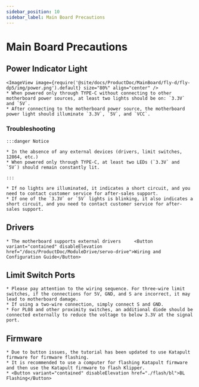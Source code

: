 ```yaml
---
sidebar_position: 10
sidebar_label: Main Board Precautions
---
```








# Main Board Precautions

## Power Indicator Light
    <ImageView image={require('@site/docs/ProductDoc/MainBoard/fly-d/fly-dp5/img/power.png').default} size="80%" align="center" />
    * When powered only through TYPE-C without connecting to other motherboard power sources, at least two lights should be on: `3.3V` and `5V`.
    * After connecting to the motherboard power source, the motherboard power light should illuminate `3.3V`, `5V`, and `VCC`.

### Troubleshooting

    :::danger Notice

    * In the absence of any external devices (drivers, limit switches, 12864, etc.)
    * When powered only through TYPE-C, at least two LEDs (`3.3V` and `5V`) should remain constantly lit.

    :::

    * If no lights are illuminated, it indicates a short circuit, and you need to contact customer service for after-sales support.
    * If one of the `3.3V` or `5V` lights is blinking, it also indicates a short circuit, and you need to contact customer service for after-sales support.

## Drivers

    * The motherboard supports external drivers     <Button variant="contained" disableElevation href="/docs/ProductDoc/ModuleDrive/servo-drive">Wiring and Configuration Guide</Button>

## Limit Switch Ports

    * Please pay attention to the wiring sequence. For three-wire limit switches, if the connections for 5V, GND, and S are incorrect, it may lead to motherboard damage.
    * If using a two-wire connection, simply connect S and GND.
    * For PL08 and other proximity switches, an additional diode should be connected externally to reduce the voltage to below 3.3V at the signal port.

## Firmware

    * Due to button issues, the tutorial has been updated to use Katapult firmware for firmware flashing.
    * It is recommended to use a computer for flashing Katapult firmware and then use the Katapult firmware to flash Klipper.
    * <Button variant="contained" disableElevation href="./flash/bl">BL Flashing</Button>